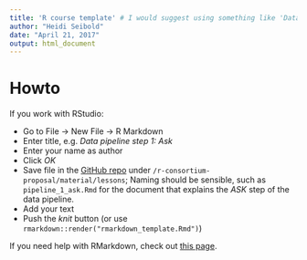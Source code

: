 ```yaml
---
title: 'R course template' # I would suggest using something like 'Data pipeline step 1: Ask'
author: "Heidi Seibold"
date: "April 21, 2017"
output: html_document
---
```


# Howto

If you work with RStudio:

- Go to File -> New File -> R Markdown
- Enter title, e.g. *Data pipeline step 1: Ask*
- Enter your name as author
- Click *OK*
- Save file in the [GitHub repo](https://github.com/school-of-data/r-consortium-proposal)
  under `/r-consortium-proposal/material/lessons`; Naming should be sensible, such as
  `pipeline_1_ask.Rmd` for the document that explains the *ASK* step of the data pipeline.
- Add your text
- Push the *knit* button (or use `rmarkdown::render("rmarkdown_template.Rmd")`)

If you need help with RMarkdown, check out [this page](http://rmarkdown.rstudio.com/lesson-1.html).

